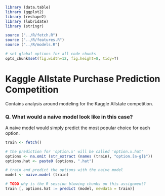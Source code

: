 ```r

library (data.table)
library (ggplot2)
library (reshape2)
library (lubridate)
library (stringr)

source ("../R/fetch.R")
source ("../R/features.R")
source ("../R/models.R")

# set global options for all code chunks
opts_chunk$set(fig.width=12, fig.height=8, tidy=T)
```

Kaggle Allstate Purchase Prediction Competition
========================================================

Contains analysis around modeling for the Kaggle Allstate competition.

### Q. What would a naive model look like in this case?

A naive model would simply predict the most popular choice for each option.

```r
train <- fetch()

# the prediction for 'option.x' will be called 'option.x.hat'
options <- na.omit (str_extract (names (train), "option.[a-g]$"))
options.hat <- paste0 (options, ".hat")

# train and predict the options with the naive model
model <- naive.model (train)

# TODO why is the R session blowing chunks on this assignment?
train [, options.hat := predict (model, newdata = train)]
```

